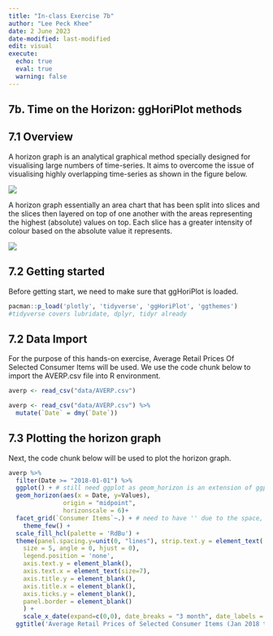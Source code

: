 ```yaml
---
title: "In-class Exercise 7b"
author: "Lee Peck Khee"
date: 2 June 2023
date-modified: last-modified
edit: visual
execute: 
  echo: true
  eval: true
  warning: false
---
```


## 7b. Time on the Horizon: ggHoriPlot methods

## 7.1 Overview

A horizon graph is an analytical graphical method specially designed for visualising large numbers of time-series. It aims to overcome the issue of visualising highly overlapping time-series as shown in the figure below.

![](Image%201.png)

A horizon graph essentially an area chart that has been split into slices and the slices then layered on top of one another with the areas representing the highest (absolute) values on top. Each slice has a greater intensity of colour based on the absolute value it represents.

![](Image%202.png)

## 7.2 Getting started

Before getting start, we need to make sure that ggHoriPlot is loaded.

```r
pacman::p_load('plotly', 'tidyverse', 'ggHoriPlot', 'ggthemes')
#tidyverse covers lubridate, dplyr, tidyr already
```

## 7.2 Data Import

For the purpose of this hands-on exercise, Average Retail Prices Of Selected Consumer Items will be used. We use the code chunk below to import the AVERP.csv file into R environment.

```r
averp <- read_csv("data/AVERP.csv") 
```

```r
averp <- read_csv("data/AVERP.csv") %>%
  mutate(`Date` = dmy(`Date`))
```

## 7.3 Plotting the horizon graph

Next, the code chunk below will be used to plot the horizon graph.

```r
averp %>% 
  filter(Date >= "2018-01-01") %>%
  ggplot() + # still need ggplot as geom_horizon is an extension of ggplot()
  geom_horizon(aes(x = Date, y=Values), 
               origin = "midpoint", 
               horizonscale = 6)+
  facet_grid(`Consumer Items`~.) + # need to have '' due to the space, ~ refers to function
    theme_few() +
  scale_fill_hcl(palette = 'RdBu') +
  theme(panel.spacing.y=unit(0, "lines"), strip.text.y = element_text(
    size = 5, angle = 0, hjust = 0),
    legend.position = 'none',
    axis.text.y = element_blank(),
    axis.text.x = element_text(size=7),
    axis.title.y = element_blank(),
    axis.title.x = element_blank(),
    axis.ticks.y = element_blank(),
    panel.border = element_blank()
    ) +
    scale_x_date(expand=c(0,0), date_breaks = "3 month", date_labels = "%b%y") + #breakline at 3 months
  ggtitle('Average Retail Prices of Selected Consumer Items (Jan 2018 to Dec 2022)')
```
